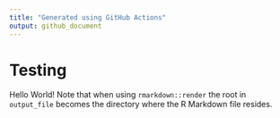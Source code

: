 ---
title: "Generated using GitHub Actions"
output: github_document
---

# Testing

Hello World! Note that when using `rmarkdown::render` the root in `output_file` becomes the directory where the R Markdown file resides.

